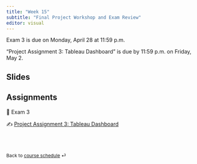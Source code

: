 ```yaml
---
title: "Week 15"
subtitle: "Final Project Workshop and Exam Review"
editor: visual
---
```


::: callout-important
Exam 3 is due on Monday, April 28 at 11:59 p.m.
:::

::: callout-important
"Project Assignment 3: Tableau Dashboard" is due by 11:59 p.m. on Friday, May 2.
:::

## Slides

<!-- [Exam 3 Review (Factile -->

<!-- game)](https://www.playfactile.com/psc2339midterm) -->

## Assignments

📘 Exam 3

✍️ [Project Assignment 3: Tableau Dashboard](/project/project-assignment-3.html)

<br><br>

::: {style="font-size: 0.875em;"}
Back to [course schedule](/ "Course schedule") ⏎
:::
